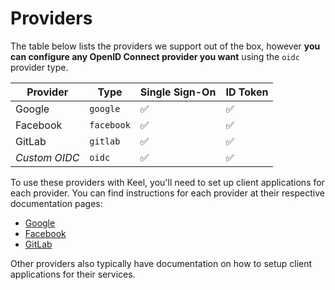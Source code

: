# Providers

The table below lists the providers we support out of the box, however **you can configure any OpenID Connect provider you want** using the `oidc` provider type.

| Provider        | Type       | Single Sign-On | ID Token | 
|-----------------|------------|----------|------------|
| Google          | `google`   | ✅        | ✅          | 
| Facebook        | `facebook` | ✅        | ✅          |
| GitLab          | `gitlab`   | ✅        | ✅          |
| _Custom OIDC_   | `oidc`     | ✅        | ✅          | 

To use these providers with Keel, you'll need to set up client applications for each provider. You can find instructions for each provider at their respective documentation pages:

- [Google](https://developers.google.com/identity/gsi/web/guides/get-google-api-clientid)
- [Facebook](https://developers.facebook.com/docs/facebook-login/manually-build-a-login-flow)
- [GitLab](https://docs.gitlab.com/ee/integration/oauth_provider.html)

Other providers also typically have documentation on how to setup client applications for their services.